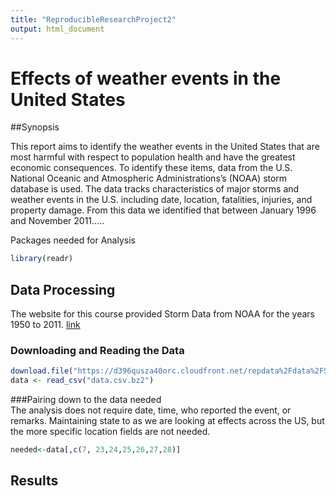 ```yaml
---
title: "ReproducibleResearchProject2"
output: html_document
---
```

# Effects of weather events in the United States  

##Synopsis  
  
This report aims to identify the weather events in the United States that are most harmful with respect to population health and have the greatest economic consequences.   To identify these items, data from the U.S. National Oceanic and Atmospheric Administrations's (NOAA) storm database is used.  The data tracks characteristics of major storms and weather events in the U.S. including date, location, fatalities, injuries, and property damage.  From this data we identified that between January 1996 and November 2011.....

Packages needed for Analysis
```r
library(readr)
```


## Data Processing  
  
The website for this course provided Storm Data from NOAA for the years 1950 to 2011.  [link](https://d396qusza40orc.cloudfront.net/repdata%2Fdata%2FStormData.csv.bz2)   
  
### Downloading and Reading the Data  
```r
download.file("https://d396qusza40orc.cloudfront.net/repdata%2Fdata%2FStormData.csv.bz2", destfile="data.csv.bz2")
data <- read_csv("data.csv.bz2")
```
  
###Pairing down to the data needed  
The analysis does not require date, time, who reported the event, or remarks.  Maintaining state to as we are looking at effects across the US, but the more specific location fields are not needed.  
```r
needed<-data[,c(7, 23,24,25,26,27,28)]
```

  
## Results  


